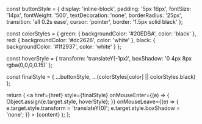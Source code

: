   const buttonStyle = {
    display: 'inline-block',
    padding: '5px 16px',
    fontSize: '14px',
    fontWeight: '500',
    textDecoration: 'none',
    borderRadius: '25px',
    transition: 'all 0.2s ease',
    cursor: 'pointer',
    border: '1.5px solid black'
  };

  const colorStyles = {
    green: {
      backgroundColor: '#20EDBA',
      color: 'black'
    },
    red: {
      backgroundColor: '#dc2626',
      color: 'white'
    },
    black: {
      backgroundColor: '#1f2937',
      color: 'white'
    }
  };

  const hoverStyle = {
    transform: 'translateY(-1px)',
    boxShadow: '0 4px 8px rgba(0,0,0,0.15)'
  };

  const finalStyle = {
    ...buttonStyle,
    ...(colorStyles[color] || colorStyles.black)
  };

  return (
    <a
      href={href}
      style={finalStyle}
      onMouseEnter={(e) => {
        Object.assign(e.target.style, hoverStyle);
      }}
      onMouseLeave={(e) => {
        e.target.style.transform = 'translateY(0)';
        e.target.style.boxShadow = 'none';
      }}
    >
      {content}
    </a>
  );
};
